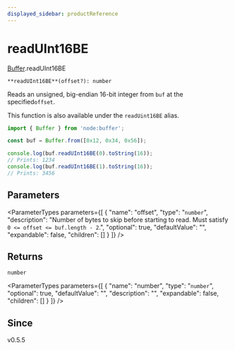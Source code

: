 ```yaml
---
displayed_sidebar: productReference
---
```



# readUInt16BE

[Buffer](../../interfaces/Buffer.mdx).readUInt16BE

`**readUInt16BE**(offset?): number`

Reads an unsigned, big-endian 16-bit integer from `buf` at the specified`offset`.

This function is also available under the `readUint16BE` alias.

```js
import { Buffer } from 'node:buffer';

const buf = Buffer.from([0x12, 0x34, 0x56]);

console.log(buf.readUInt16BE(0).toString(16));
// Prints: 1234
console.log(buf.readUInt16BE(1).toString(16));
// Prints: 3456
```

## Parameters

<ParameterTypes parameters={[
  {
    "name": "offset",
    "type": "`number`",
    "description": "Number of bytes to skip before starting to read. Must satisfy `0 <= offset <= buf.length - 2`.",
    "optional": true,
    "defaultValue": "",
    "expandable": false,
    "children": []
  }
]} />

## Returns

`number`

<ParameterTypes parameters={[
  {
    "name": "number",
    "type": "`number`",
    "optional": true,
    "defaultValue": "",
    "description": "",
    "expandable": false,
    "children": []
  }
]} />

## Since

v0.5.5
